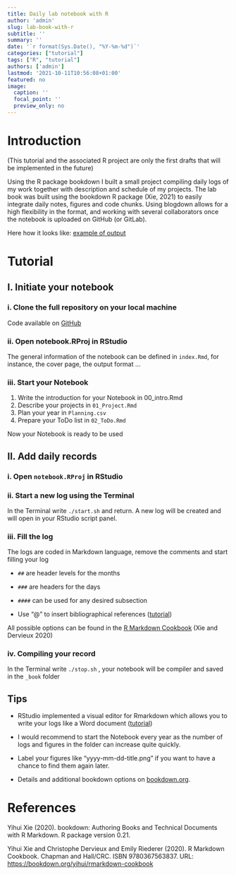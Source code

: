 ```yaml
---
title: Daily lab notebook with R
author: 'admin'
slug: lab-book-with-r
subtitle: ''
summary: ''
date: '`r format(Sys.Date(), "%Y-%m-%d")`'
categories: ["tutorial"]
tags: ["R", "tutorial"]
authors: ['admin']
lastmod: '2021-10-11T10:56:08+01:00'
featured: no
image:
  caption: ''
  focal_point: ''
  preview_only: no
---
```


# Introduction

(This tutorial and the associated R project are only the first drafts that will be implemented in the future)

Using the R package bookdown I built a small project compiling daily logs of my work together with description and schedule of my projects. The lab book was built using the bookdown R package (Xie, 2021) to easily integrate daily notes, figures and code chunks. Using blogdown allows for a high flexibility in the format, and working with several collaborators once the notebook is uploaded on GitHub (or GitLab).

Here how it looks like: [example of output](output.pdf)

# Tutorial

## I. Initiate your notebook

### i. Clone the full repository on your local machine

Code available on [GitHub](https://github.com/remybeugnon/Lab-notebook)

### ii. Open notebook.RProj in RStudio

The general information of the notebook can be defined in `index.Rmd`, for instance, the cover page, the output format ...

### iii. Start your Notebook

1.  Write the introduction for your Notebook in 00_intro.Rmd
2.  Describe your projects in `01_Project.Rmd`
3.  Plan your year in `Planning.csv`
4.  Prepare your ToDo list in `02_ToDo.Rmd`

Now your Notebook is ready to be used

## II. Add daily records

### i. Open `notebook.RProj` in RStudio

### ii. Start a new log using the Terminal

In the Terminal write `./start.sh` and return. A new log will be created and will open in your RStudio script panel.

### iii. Fill the log

The logs are coded in Markdown language, remove the comments and start filling your log

-   `##` are header levels for the months

-   `###` are headers for the days

-   `####` can be used for any desired subsection

-   Use "\@" to insert bibliographical references ([tutorial](https://blog.rstudio.com/2020/11/09/rstudio-1-4-preview-citations/))

All possible options can be found in the [R Markdown Cookbook](https://bookdown.org/yihui/rmarkdown-cookbook/) (Xie and Dervieux 2020)

### iv. Compiling your record

In the Terminal write `./stop.sh` , your notebook will be compiler and saved in the `_book` folder

## Tips

-   RStudio implemented a visual editor for Rmarkdown which allows you to write your logs like a Word document ([tutorial](https://rstudio.github.io/visual-markdown-editing/))

-   I would recommend to start the Notebook every year as the number of logs and figures in the folder can increase quite quickly.

-   Label your figures like "yyyy-mm-dd-title.png" if you want to have a chance to find them again later.

-   Details and additional bookdown options on [bookdown.org](https://bookdown.org/).

# References

Yihui Xie (2020). bookdown: Authoring Books and Technical Documents with R Markdown. R package version 0.21.

Yihui Xie and Christophe Dervieux and Emily Riederer (2020). R Markdown Cookbook. Chapman and Hall/CRC. ISBN 9780367563837. URL: <https://bookdown.org/yihui/rmarkdown-cookbook>
